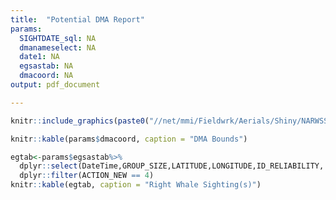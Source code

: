 ```yaml
---
title:  "Potential DMA Report"
params:
  SIGHTDATE_sql: NA
  dmanameselect: NA
  date1: NA
  egsastab: NA
  dmacoord: NA
output: pdf_document

---
```

\vspace*{-10mm}
\begin{center}\LARGE`r params$dmanameselect`\end{center}
\vspace*{-8mm}
\begin{center}\LARGE Triggered: `r params$date1`\end{center}

```r

knitr::include_graphics(paste0("//net/mmi/Fieldwrk/Aerials/Shiny/NARWSS_shinyapp/git/narwss_rwsas_apps/",params$date1,"_dmamap.png"))

```
\vspace*{-4mm}
```r
knitr::kable(params$dmacoord, caption = "DMA Bounds")
```

\newpage

```r
egtab<-params$egsastab%>%
  dplyr::select(DateTime,GROUP_SIZE,LATITUDE,LONGITUDE,ID_RELIABILITY, ACTION_NEW)%>%
  dplyr::filter(ACTION_NEW == 4)
knitr::kable(egtab, caption = "Right Whale Sighting(s)")

```

